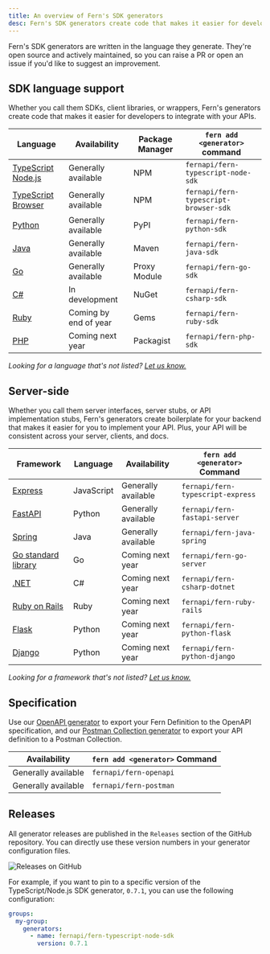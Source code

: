 ---
title: An overview of Fern's SDK generators
desc: Fern's SDK generators create code that makes it easier for developers to integrate with your APIs.
---

Fern's SDK generators are written in the language they generate. They're open source and actively maintained, so you can raise a PR or open an issue if you'd like to suggest an improvement.

## SDK language support

Whether you call them SDKs, client libraries, or wrappers, Fern's generators create code that makes it easier for developers to integrate with your APIs.

| Language                                                       | Availability          | Package Manager | `fern add <generator>` command        |
| -------------------------------------------------------------- | --------------------- | --------------- | ------------------------------------- |
| [TypeScript Node.js](/fern-sd-ks/sdk-generators/typescript)    | Generally available   | NPM             | `fernapi/fern-typescript-node-sdk`    |
| [TypeScript Browser](/fern-sd-ks/sdk-generators/browser)       | Generally available   | NPM             | `fernapi/fern-typescript-browser-sdk` |
| [Python](/fern-sd-ks/sdk-generators/python)                    | Generally available   | PyPI            | `fernapi/fern-python-sdk`             |
| [Java](/fern-sd-ks/sdk-generators/java)                        | Generally available   | Maven           | `fernapi/fern-java-sdk`               |
| [Go](/fern-sd-ks/sdk-generators/go)                            | Generally available   | Proxy Module    | `fernapi/fern-go-sdk`                 |
| [C#](/fern-sd-ks/sdk-generators/csharp)                        | In development        | NuGet           | `fernapi/fern-csharp-sdk`             |
| [Ruby](/fern-sd-ks/sdk-generators/ruby)                        | Coming by end of year | Gems            | `fernapi/fern-ruby-sdk`               |
| [PHP](/fern-sd-ks/sdk-generators/php)                          | Coming next year      | Packagist       | `fernapi/fern-php-sdk`                |

_Looking for a language that's not listed? [Let us know.](https://github.com/fern-api/fern/issues/new?title=%5BLanguage%20Request%5D%20)_

## Server-side

Whether you call them server interfaces, server stubs, or API implementation stubs, Fern's generators create boilerplate for your backend that makes it easier for you to implement your API. Plus, your API will be consistent across your server, clients, and docs.

| Framework                                                              | Language   | Availability        | `fern add <generator>` Command    |
| ---------------------------------------------------------------------- | ---------- | ------------------- | --------------------------------- |
| [Express](/fern-sd-ks/other-generators/server-side/express)            | JavaScript | Generally available | `fernapi/fern-typescript-express` |
| [FastAPI](/fern-sd-ks/other-generators/server-side/fastapi)            | Python     | Generally available | `fernapi/fern-fastapi-server`     |
| [Spring](/fern-sd-ks/other-generators/server-side/spring)              | Java       | Generally available | `fernapi/fern-java-spring`        |
| [Go standard library](/fern-sd-ks/other-generators/server-side/go)     | Go         | Coming next year    | `fernapi/fern-go-server`          |
| [.NET](/fern-sd-ks/other-generators/server-side/dotnet)                | C#         | Coming next year    | `fernapi/fern-csharp-dotnet`      |
| [Ruby on Rails](/fern-sd-ks/other-generators/server-side/ruby) | Ruby  | Coming next year    | `fernapi/fern-ruby-rails`         |
| [Flask](/fern-sd-ks/other-generators/server-side/flask)                | Python     | Coming next year    | `fernapi/fern-python-flask`       |
| [Django](/fern-sd-ks/other-generators/server-side/django)              | Python     | Coming next year    | `fernapi/fern-python-django`      |

_Looking for a framework that's not listed? [Let us know.](https://github.com/fern-api/fern/issues/new?title=%5BFramework%20Request%5D%20)_

## Specification

Use our [OpenAPI generator](/fern-sd-ks/other-generators/spec/openapi) to export your Fern Definition to the OpenAPI specification, and our [Postman Collection generator](/fern-sd-ks/other-generators/spec/postman) to export your API definition to a Postman Collection. 

| Availability        | `fern add <generator>` Command |
| ------------------- | ------------------------------ |
| Generally available | `fernapi/fern-openapi`         |
| Generally available | `fernapi/fern-postman`         |

## Releases

All generator releases are published in the `Releases` section of the GitHub repository. You can directly use these version numbers in your generator configuration files.

![Releases on GitHub](https://fern-image-hosting.s3.amazonaws.com/releases-github.png)

For example, if you want to pin to a specific version of the TypeScript/Node.js SDK generator, `0.7.1`, you can use the following configuration:

```yaml
groups:
  my-group:
    generators:
      - name: fernapi/fern-typescript-node-sdk
        version: 0.7.1
```
